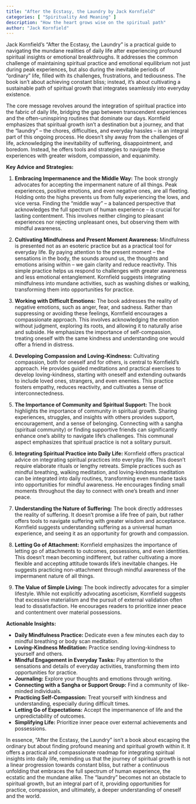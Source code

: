 ```yaml
---
title: "After the Ecstasy, the Laundry by Jack Kornfield"
categories: [ "Spirituality And Meaning" ]
description: "How the heart grows wise on the spiritual path"
author: "Jack Kornfield"
---
```

Jack Kornfield's "After the Ecstasy, the Laundry" is a practical guide to navigating the mundane realities of daily life after experiencing profound spiritual insights or emotional breakthroughs.  It addresses the common challenge of maintaining spiritual practice and emotional equilibrium not just during peak experiences, but also during the inevitable periods of "ordinary" life, filled with its challenges, frustrations, and tediousness.  The book isn't about achieving constant bliss; instead, it's about cultivating a sustainable path of spiritual growth that integrates seamlessly into everyday existence.

The core message revolves around the integration of spiritual practice into the fabric of daily life, bridging the gap between transcendent experiences and the often-uninspiring routines that dominate our days. Kornfield emphasizes that spiritual growth isn't a destination but a journey, and that the "laundry" – the chores, difficulties, and everyday hassles – is an integral part of this ongoing process. He doesn't shy away from the challenges of life, acknowledging the inevitability of suffering, disappointment, and boredom.  Instead, he offers tools and strategies to navigate these experiences with greater wisdom, compassion, and equanimity.

**Key Advice and Strategies:**

1. **Embracing Impermanence and the Middle Way:** The book strongly advocates for accepting the impermanent nature of all things.  Peak experiences, positive emotions, and even negative ones, are all fleeting.  Holding onto the highs prevents us from fully experiencing the lows, and vice versa.  Finding the "middle way" – a balanced perspective that acknowledges the full spectrum of human experience – is crucial for lasting contentment.  This involves neither clinging to pleasant experiences nor rejecting unpleasant ones, but observing them with mindful awareness.

2. **Cultivating Mindfulness and Present Moment Awareness:**  Mindfulness is presented not as an esoteric practice but as a practical tool for everyday life.  By paying attention to the present moment – the sensations in the body, the sounds around us, the thoughts and emotions arising within – we gain clarity and reduce reactivity.  This simple practice helps us respond to challenges with greater awareness and less emotional entanglement.  Kornfield suggests integrating mindfulness into mundane activities, such as washing dishes or walking, transforming them into opportunities for practice.

3. **Working with Difficult Emotions:** The book addresses the reality of negative emotions, such as anger, fear, and sadness.  Rather than suppressing or avoiding these feelings, Kornfield encourages a compassionate approach. This involves acknowledging the emotion without judgment, exploring its roots, and allowing it to naturally arise and subside.  He emphasizes the importance of self-compassion, treating oneself with the same kindness and understanding one would offer a friend in distress.

4. **Developing Compassion and Loving-Kindness:**  Cultivating compassion, both for oneself and for others, is central to Kornfield's approach.  He provides guided meditations and practical exercises to develop loving-kindness, starting with oneself and extending outwards to include loved ones, strangers, and even enemies.  This practice fosters empathy, reduces reactivity, and cultivates a sense of interconnectedness.

5. **The Importance of Community and Spiritual Support:**  The book highlights the importance of community in spiritual growth.  Sharing experiences, struggles, and insights with others provides support, encouragement, and a sense of belonging.  Connecting with a sangha (spiritual community) or finding supportive friends can significantly enhance one's ability to navigate life's challenges.  This communal aspect emphasizes that spiritual practice is not a solitary pursuit.

6. **Integrating Spiritual Practice into Daily Life:**  Kornfield offers practical advice on integrating spiritual practices into everyday life. This doesn't require elaborate rituals or lengthy retreats.  Simple practices such as mindful breathing, walking meditation, and loving-kindness meditation can be integrated into daily routines, transforming even mundane tasks into opportunities for mindful awareness. He encourages finding small moments throughout the day to connect with one's breath and inner peace.

7. **Understanding the Nature of Suffering:**  The book directly addresses the reality of suffering. It doesn't promise a life free of pain, but rather offers tools to navigate suffering with greater wisdom and acceptance.  Kornfield suggests understanding suffering as a universal human experience, and seeing it as an opportunity for growth and compassion.

8. **Letting Go of Attachment:**  Kornfield emphasizes the importance of letting go of attachments to outcomes, possessions, and even identities.  This doesn't mean becoming indifferent, but rather cultivating a more flexible and accepting attitude towards life's inevitable changes.  He suggests practicing non-attachment through mindful awareness of the impermanent nature of all things.

9. **The Value of Simple Living:**  The book indirectly advocates for a simpler lifestyle.  While not explicitly advocating asceticism, Kornfield suggests that excessive materialism and the pursuit of external validation often lead to dissatisfaction.  He encourages readers to prioritize inner peace and contentment over material possessions.


**Actionable Insights:**

* **Daily Mindfulness Practice:**  Dedicate even a few minutes each day to mindful breathing or body scan meditation.
* **Loving-Kindness Meditation:**  Practice sending loving-kindness to yourself and others.
* **Mindful Engagement in Everyday Tasks:**  Pay attention to the sensations and details of everyday activities, transforming them into opportunities for practice.
* **Journaling:**  Explore your thoughts and emotions through writing.
* **Connecting with a Sangha or Support Group:** Find a community of like-minded individuals.
* **Practicing Self-Compassion:**  Treat yourself with kindness and understanding, especially during difficult times.
* **Letting Go of Expectations:**  Accept the impermanence of life and the unpredictability of outcomes.
* **Simplifying Life:**  Prioritize inner peace over external achievements and possessions.

In essence, "After the Ecstasy, the Laundry" isn't a book about escaping the ordinary but about finding profound meaning and spiritual growth within it.  It offers a practical and compassionate roadmap for integrating spiritual insights into daily life, reminding us that the journey of spiritual growth is not a linear progression towards constant bliss, but rather a continuous unfolding that embraces the full spectrum of human experience, the ecstatic and the mundane alike.  The "laundry" becomes not an obstacle to spiritual growth, but an integral part of it, providing opportunities for practice, compassion, and ultimately, a deeper understanding of oneself and the world.

